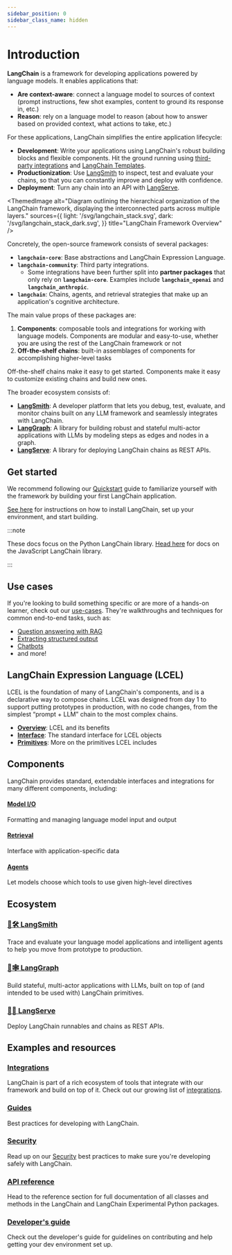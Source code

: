 ```yaml
---
sidebar_position: 0
sidebar_class_name: hidden
---
```


# Introduction

**LangChain** is a framework for developing applications powered by language models. It enables applications that:
- **Are context-aware**: connect a language model to sources of context (prompt instructions, few shot examples, content to ground its response in, etc.)
- **Reason**: rely on a language model to reason (about how to answer based on provided context, what actions to take, etc.)

For these applications, LangChain simplifies the entire application lifecycle:

- **Development**: Write your applications using LangChain's robust building blocks and flexible components. Hit the ground running using [third-party integrations](/docs/integrations/platforms/) and [LangChain Templates](/docs/templates).
- **Productionization**: Use [LangSmith](/docs/langsmith) to inspect, test and evaluate your chains, so that you can constantly improve and deploy with confidence.
- **Deployment**: Turn any chain into an API with [LangServe](/docs/langserve).


<ThemedImage
  alt="Diagram outlining the hierarchical organization of the LangChain framework, displaying the interconnected parts across multiple layers."
  sources={{
    light: '/svg/langchain_stack.svg',
    dark: '/svg/langchain_stack_dark.svg',
  }}
  title="LangChain Framework Overview"
/>

Concretely, the open-source framework consists of several packages:

- **`langchain-core`**: Base abstractions and LangChain Expression Language.
- **`langchain-community`**: Third party integrations.
  - Some integrations have been further split into **partner packages** that only rely on **`langchain-core`**. Examples include **`langchain_openai`** and **`langchain_anthropic`**.
- **`langchain`**: Chains, agents, and retrieval strategies that make up an application's cognitive architecture.

The main value props of these packages are:

1. **Components**: composable tools and integrations for working with language models. Components are modular and easy-to-use, whether you are using the rest of the LangChain framework or not
2. **Off-the-shelf chains**: built-in assemblages of components for accomplishing higher-level tasks

Off-the-shelf chains make it easy to get started. Components make it easy to customize existing chains and build new ones.

The broader ecosystem consists of:

- **[LangSmith](/docs/langsmith)**: A developer platform that lets you debug, test, evaluate, and monitor chains built on any LLM framework and seamlessly integrates with LangChain.
- **[LangGraph](/docs/langgraph)**: A library for building robust and stateful multi-actor applications with LLMs by modeling steps as edges and nodes in a graph.
- **[LangServe](/docs/langserve)**: A library for deploying LangChain chains as REST APIs.

## Get started

We recommend following our [Quickstart](/docs/get_started/quickstart) guide to familiarize yourself with the framework by building your first LangChain application.

[See here](/docs/get_started/installation) for instructions on how to install LangChain, set up your environment, and start building.

:::note

These docs focus on the Python LangChain library. [Head here](https://js.langchain.com) for docs on the JavaScript LangChain library.

:::

## Use cases

If you're looking to build something specific or are more of a hands-on learner, check out our [use-cases](/docs/use_cases).
They're walkthroughs and techniques for common end-to-end tasks, such as:

- [Question answering with RAG](/docs/use_cases/question_answering/)
- [Extracting structured output](/docs/use_cases/extraction/)
- [Chatbots](/docs/use_cases/chatbots/)
- and more!


## LangChain Expression Language (LCEL)

LCEL is the foundation of many of LangChain's components, and is a declarative way to compose chains. LCEL was designed from day 1 to support putting prototypes in production, with no code changes, from the simplest “prompt + LLM” chain to the most complex chains.

- **[Overview](/docs/expression_language/)**: LCEL and its benefits
- **[Interface](/docs/expression_language/interface)**: The standard interface for LCEL objects
- **[Primitives](/docs/expression_language/primitives)**: More on the primitives LCEL includes


## Components

LangChain provides standard, extendable interfaces and integrations for many different components, including:

#### [Model I/O](/docs/modules/model_io/)
Formatting and managing language model input and output

#### [Retrieval](/docs/modules/data_connection/)
Interface with application-specific data

#### [Agents](/docs/modules/agents/)
Let models choose which tools to use given high-level directives


## Ecosystem

### [🦜🛠️ LangSmith](/docs/langsmith)
Trace and evaluate your language model applications and intelligent agents to help you move from prototype to production.

### [🦜🕸️ LangGraph](/docs/langgraph)
Build stateful, multi-actor applications with LLMs, built on top of (and intended to be used with) LangChain primitives.

### [🦜🏓 LangServe](/docs/langserve)
Deploy LangChain runnables and chains as REST APIs.

## Examples and resources

### [Integrations](/docs/integrations/providers/)
LangChain is part of a rich ecosystem of tools that integrate with our framework and build on top of it. Check out our growing list of [integrations](/docs/integrations/providers/).

### [Guides](/docs/guides/)
Best practices for developing with LangChain.

### [Security](/docs/security)
Read up on our [Security](/docs/security) best practices to make sure you're developing safely with LangChain.

### [API reference](https://api.python.langchain.com)
Head to the reference section for full documentation of all classes and methods in the LangChain and LangChain Experimental Python packages.

### [Developer's guide](/docs/contributing)
Check out the developer's guide for guidelines on contributing and help getting your dev environment set up.

